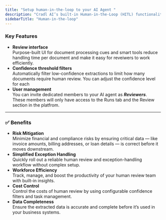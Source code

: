 ```yaml
---
title: "Setup human-in-the-loop to your AI Agent "
description: "Cradl AI’s built-in Human-in-the-Loop (HITL) functionality makes it easy to add human oversight to your automated workflows. By integrating human review and corrections, you can ensure that the data extracted by your AI agents is accurate and reliable before it’s used in critical business processes. Aditionaly, your AI agent will learn from each "
sidebarTitle: "Human-in-the-loop"
---
```


### Key Features

- **Review interface**\
  Purpose-built UI for document processing cues and smart tools reduce handling time per document and make it easy for reveiwers to work efficiently.
- **Confidence threshold filters**\
  Automatically filter low-confidence extractions to limit how many documents require human review. You can adjust the confidence level for each
- **User management**\
  You can invite dedicated members to your AI agent as **_Reviewers_**. These members will only have access to the Runs tab and the Review section in the platfrom.  

---

### ✅ Benefits

- **Risk Mitigation**\
  Minimize financial and compliance risks by ensuring critical data — like invoice amounts, billing addresses, or loan details — is correct before it moves downstream.
- **Simplified Exception Handling**\
  Quickly roll out a reliable human review and exception-handling workflow without complex setup.
- **Workforce Efficiency**\
  Track, manage, and boost the productivity of your human review team with built-in insights.
- **Cost Control**\
  Control the costs of human review by using configurable confidence filters and task management.
- **Data Completeness**\
  Ensure the extracted data is accurate and complete before it’s used in your business systems.